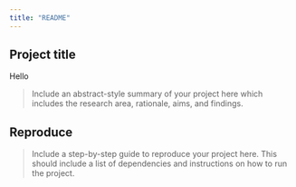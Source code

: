 ```yaml
---
title: "README"
---
```


## Project title

Hello

> Include an abstract-style summary of your project here which includes the research area, rationale, aims, and findings. 

## Reproduce

> Include a step-by-step guide to reproduce your project here. This should include a list of dependencies and instructions on how to run the project.
